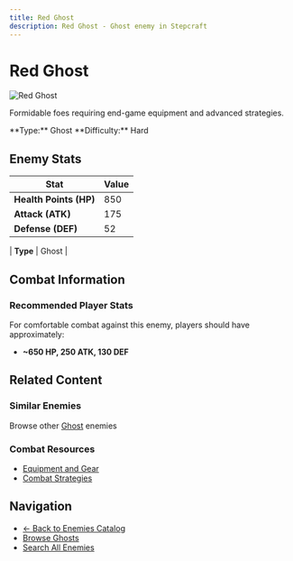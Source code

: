 ```yaml
---
title: Red Ghost
description: Red Ghost - Ghost enemy in Stepcraft
---
```


# Red Ghost

<div className="flex items-start gap-6 mb-8">
  <div className="flex-shrink-0">
    <img src="/assets/enemies/red_ghost/ghost.png" alt="Red Ghost" className="w-24 h-24 border rounded-lg" />
  </div>
  <div className="flex-1">
    <div className="space-y-2">
      <p className="text-lg text-muted-foreground">Formidable foes requiring end-game equipment and advanced strategies.</p>
      <div className="flex flex-wrap gap-4 text-sm">
        <span className="px-2 py-1 bg-blue-100 dark:bg-blue-900 rounded-md">
          **Type:** Ghost
        </span><span className="px-2 py-1 bg-red-100 dark:bg-red-900 rounded-md">
          **Difficulty:** Hard
        </span>
      </div>
    </div>
  </div>
</div>

## Enemy Stats

| Stat | Value |
|------|-------|
| **Health Points (HP)** | 850 |
| **Attack (ATK)** | 175 |
| **Defense (DEF)** | 52 |

| **Type** | Ghost |

## Combat Information

### Recommended Player Stats
For comfortable combat against this enemy, players should have approximately:
- **~650 HP, 250 ATK, 130 DEF**

## Related Content

### Similar Enemies
Browse other [Ghost](/docs/enemies#ghosts) enemies 

### Combat Resources
- [Equipment and Gear](/docs/items)
- [Combat Strategies](/docs/getting-started)

## Navigation

- [← Back to Enemies Catalog](/docs/enemies)
- [Browse Ghosts](/docs/enemies#ghosts)
- [Search All Enemies](/search)
